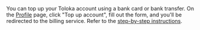 <Cut title="How do I add money to Toloka?">

You can top up your Toloka account using a bank card or bank transfer. On the [Profile](https://platform.toloka.ai/requester/profile) page, click "Top up account", fill out the form, and you'll be redirected to the billing service. Refer to the [step-by-step instructions](/docs/guide/refill#step-by-step).

</Cut>